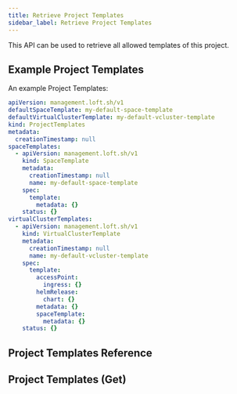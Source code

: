 ```yaml
---
title: Retrieve Project Templates
sidebar_label: Retrieve Project Templates
---
```



This API can be used to retrieve all allowed templates of this project.

## Example Project Templates

An example Project Templates:

```yaml
apiVersion: management.loft.sh/v1
defaultSpaceTemplate: my-default-space-template
defaultVirtualClusterTemplate: my-default-vcluster-template
kind: ProjectTemplates
metadata:
  creationTimestamp: null
spaceTemplates:
  - apiVersion: management.loft.sh/v1
    kind: SpaceTemplate
    metadata:
      creationTimestamp: null
      name: my-default-space-template
    spec:
      template:
        metadata: {}
    status: {}
virtualClusterTemplates:
  - apiVersion: management.loft.sh/v1
    kind: VirtualClusterTemplate
    metadata:
      creationTimestamp: null
      name: my-default-vcluster-template
    spec:
      template:
        accessPoint:
          ingress: {}
        helmRelease:
          chart: {}
        metadata: {}
        spaceTemplate:
          metadata: {}
    status: {}
```

## Project Templates Reference

<Reference />

## Project Templates (Get)

<SubResourceGet />
